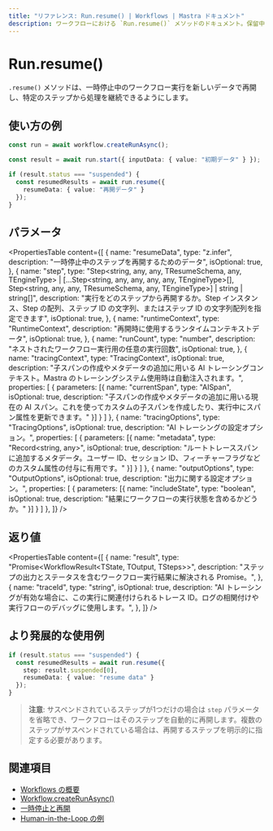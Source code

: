 ```yaml
---
title: "リファレンス: Run.resume() | Workflows | Mastra ドキュメント"
description: ワークフローにおける `Run.resume()` メソッドのドキュメント。保留中のワークフローの実行を新しいデータで再開します。
---
```


# Run.resume()

`.resume()` メソッドは、一時停止中のワークフロー実行を新しいデータで再開し、特定のステップから処理を継続できるようにします。

## 使い方の例

```typescript showLineNumbers copy
const run = await workflow.createRunAsync();

const result = await run.start({ inputData: { value: "初期データ" } });

if (result.status === "suspended") {
  const resumedResults = await run.resume({
    resumeData: { value: "再開データ" }
  });
}
```


## パラメータ

<PropertiesTable
  content={[
    {
      name: "resumeData",
      type: "z.infer<TResumeSchema>",
      description: "一時停止中のステップを再開するためのデータ",
      isOptional: true,
    },
    {
      name: "step",
      type: "Step<string, any, any, TResumeSchema, any, TEngineType> | [...Step<string, any, any, any, any, TEngineType>[], Step<string, any, any, TResumeSchema, any, TEngineType>] | string | string[]",
      description: "実行をどのステップから再開するか。Step インスタンス、Step の配列、ステップ ID の文字列、またはステップ ID の文字列配列を指定できます",
      isOptional: true,
    },
    {
      name: "runtimeContext",
      type: "RuntimeContext",
      description: "再開時に使用するランタイムコンテキストデータ",
      isOptional: true,
    },
    {
      name: "runCount",
      type: "number",
      description: "ネストされたワークフロー実行用の任意の実行回数",
      isOptional: true,
    },
    {
      name: "tracingContext",
      type: "TracingContext",
      isOptional: true,
      description: "子スパンの作成やメタデータの追加に用いる AI トレーシングコンテキスト。Mastra のトレーシングシステム使用時は自動注入されます。",
      properties: [
        {
          parameters: [{
            name: "currentSpan",
            type: "AISpan",
            isOptional: true,
            description: "子スパンの作成やメタデータの追加に用いる現在の AI スパン。これを使ってカスタムの子スパンを作成したり、実行中にスパン属性を更新できます。"
          }]
        }
      ]
    },
    {
      name: "tracingOptions",
      type: "TracingOptions",
      isOptional: true,
      description: "AI トレーシングの設定オプション。",
      properties: [
        {
          parameters: [{
            name: "metadata",
            type: "Record<string, any>",
            isOptional: true,
            description: "ルートトレーススパンに追加するメタデータ。ユーザー ID、セッション ID、フィーチャーフラグなどのカスタム属性の付与に有用です。"
          }]
        }
      ]
    },
    {
      name: "outputOptions",
      type: "OutputOptions",
      isOptional: true,
      description: "出力に関する設定オプション。",
      properties: [
        {
          parameters: [{
            name: "includeState",
            type: "boolean",
            isOptional: true,
            description: "結果にワークフローの実行状態を含めるかどうか。"
          }]
        }
      ]
    },
  ]}
/>

## 返り値

<PropertiesTable
  content={[
    {
      name: "result",
      type: "Promise<WorkflowResult<TState, TOutput, TSteps>>",
      description: "ステップの出力とステータスを含むワークフロー実行結果に解決される Promise。",
    },
    {
      name: "traceId",
      type: "string",
      isOptional: true,
      description: "AI トレーシングが有効な場合に、この実行に関連付けられるトレース ID。ログの相関付けや実行フローのデバッグに使用します。",
    },
  ]}
/>

## より発展的な使用例

```typescript showLineNumbers copy
if (result.status === "suspended") {
  const resumedResults = await run.resume({
    step: result.suspended[0],
    resumeData: { value: "resume data" }
  });
}
```

> **注意**: サスペンドされているステップが1つだけの場合は `step` パラメータを省略でき、ワークフローはそのステップを自動的に再開します。複数のステップがサスペンドされている場合は、再開するステップを明示的に指定する必要があります。


## 関連項目

- [Workflows の概要](../../../docs/workflows/overview.mdx#run-workflow)
- [Workflow.createRunAsync()](../create-run.mdx)
- [一時停止と再開](../../../docs/workflows/suspend-and-resume.mdx)
- [Human-in-the-Loop の例](../../../examples/workflows/human-in-the-loop.mdx)